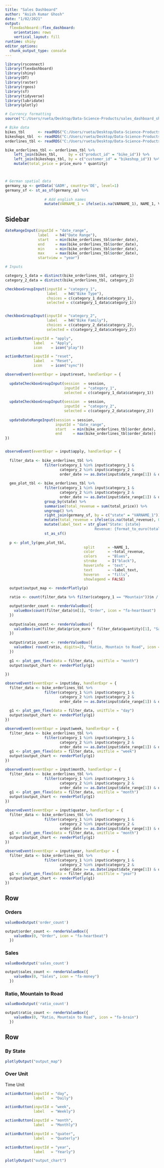 ```yaml
---
title: "Sales Dashboard"
author: "Asish Kumar Ghosh"
date: "1/02/2021"
output: 
  flexdashboard::flex_dashboard:
    orientation: rows
    vertical_layout: fill
runtime: shiny
editor_options: 
  chunk_output_type: console
---
```


```r

library(rsconnect)
library(flexdashboard)
library(shiny)
library(DT)
library(raster)
library(rgeos)
library(sf)
library(tidyverse)
library(lubridate)
library(plotly)

# Currency formatting
source("C:/Users/rueta/Desktop/Data-Science-Products/sales_dashboard_shiny/plot_sales.R")
```

```r
# Bike data
bikes_tbl      <- readRDS("C:/Users/rueta/Desktop/Data-Science-Products/sales_dashboard_shiny/data/bikes_tbl.rds")
bikeshops_tbl  <- readRDS("C:/Users/rueta/Desktop/Data-Science-Products/sales_dashboard_shiny/data/bikeshops_tbl.rds")
orderlines_tbl <- readRDS("C:/Users/rueta/Desktop/Data-Science-Products/sales_dashboard_shiny/data/orderlines_tbl.rds")

bike_orderlines_tbl <- orderlines_tbl %>%
    left_join(bikes_tbl,     by = c("product_id" = "bike_id")) %>%
    left_join(bikeshops_tbl, by = c("customer_id" = "bikeshop_id")) %>%
    mutate(total_price = price_euro * quantity)



# German spatial data
germany_sp <- getData('GADM', country='DE', level=1) 
germany_sf <- st_as_sf(germany_sp) %>% 
  
                  # Add english names
                  mutate(VARNAME_1 = ifelse(is.na(VARNAME_1), NAME_1, VARNAME_1)) 
```



Sidebar {.sidebar}
------------------------

```r
dateRangeInput(inputId = "date_range", 
               label   = h4("Date Range"), 
               start   = min(bike_orderlines_tbl$order_date), 
               end     = max(bike_orderlines_tbl$order_date),          
               min     = min(bike_orderlines_tbl$order_date), 
               max     = max(bike_orderlines_tbl$order_date), 
               startview = "year")

```


```r
# Inputs

category_1_data = distinct(bike_orderlines_tbl, category_1)
category_2_data = distinct(bike_orderlines_tbl, category_2)

checkboxGroupInput(inputId = "category_1", 
                   label   = h4("Bike Type"), 
                   choices = c(category_1_data$category_1), 
                   selected = c(category_1_data$category_1))


checkboxGroupInput(inputId = "category_2", 
                   label   = h4("Bike Family"), 
                   choices = c(category_2_data$category_2), 
                   selected = c(category_2_data$category_2))

actionButton(inputId = "apply", 
             label   = "Apply", 
             icon    = icon("play"))

actionButton(inputId = "reset", 
             label   = "Reset", 
             icon    = icon("sync"))


```


```r
observeEvent(eventExpr = input$reset, handlerExpr = {
  
  updateCheckboxGroupInput(session  = session, 
                           inputId  = "category_1", 
                           selected = c(category_1_data$category_1))
  
  updateCheckboxGroupInput(session  = session, 
                           inputId  = "category_2", 
                           selected = c(category_2_data$category_2))
  
  updateDateRangeInput(session = session, 
                       inputId = "date_range", 
                       start   = min(bike_orderlines_tbl$order_date), 
                       end     = max(bike_orderlines_tbl$order_date))
})


observeEvent(eventExpr = input$apply, handlerExpr = {
  
  filter_data <- bike_orderlines_tbl %>% 
                  filter(category_1 %in% input$category_1 & 
                         category_2 %in% input$category_2 & 
                         order_date >= as.Date(input$date_range[1]) & order_date <= as.Date(input$date_range[2]))
  
  geo_plot_tbl <- bike_orderlines_tbl %>% 
                  filter(category_1 %in% input$category_1 & 
                         category_2 %in% input$category_2 & 
                         order_date >= as.Date(input$date_range[1]) & order_date <= as.Date(input$date_range[2])) %>%
                  group_by(state) %>%
                  summarise(total_revenue = sum(total_price)) %>%
                  ungroup() %>%
                  right_join(germany_sf, by = c("state" = "VARNAME_1")) %>% 
                  mutate(total_revenue = ifelse(is.na(total_revenue), 0, total_revenue)) %>% 
                  mutate(label_text = str_glue("State: {state}
                                         Revenue: {format_to_euro(total_revenue)}")) %>% 
                  st_as_sf()
  
  p <- plot_ly(geo_plot_tbl, 
                                    split      = ~NAME_1, 
                                    color      = ~total_revenue,
                                    colors     = "Blues",
                                    stroke     = I("black"),
                                    hoverinfo  = 'text', 
                                    text       = ~label_text, 
                                    hoveron    = "fills", 
                                    showlegend = FALSE)

  output$output_map <- renderPlotly(p) 
  
  ratio <- count(filter_data %>% filter(category_1 == "Mountain"))$n / count(filter_data %>% filter(category_1 == "Road"))$n

  output$order_count <- renderValueBox({
    valueBox(count(filter_data)$n[1], "Order", icon = "fa-heartbeat")
  })
  
  output$sales_count <- renderValueBox({
    valueBox(sum(filter_data$price_euro * filter_data$quantity)[1], "Sales", icon = "fa-money")
  })
  
  output$ratio_count <- renderValueBox({
    valueBox( round(ratio, digits=2), "Ratio, Mountain to Road", icon = "fa-brain")
  })
  
  g1 <- plot_gen_flex(data = filter_data, unitTile = "month")
  output$output_chart <- renderPlotly(g1) 
  
})

observeEvent(eventExpr = input$day, handlerExpr = {
  filter_data <- bike_orderlines_tbl %>% 
                  filter(category_1 %in% input$category_1 & 
                         category_2 %in% input$category_2 & 
                         order_date >= as.Date(input$date_range[1]) & order_date <= as.Date(input$date_range[2]))
  
  g1 <- plot_gen_flex(data = filter_data, unitTile = "day")
  output$output_chart <- renderPlotly(g1) 
})

observeEvent(eventExpr = input$week, handlerExpr = {
  filter_data <- bike_orderlines_tbl %>% 
                  filter(category_1 %in% input$category_1 & 
                         category_2 %in% input$category_2 & 
                         order_date >= as.Date(input$date_range[1]) & order_date <= as.Date(input$date_range[2]))
  g1 <- plot_gen_flex(data = filter_data, unitTile = "week")
  output$output_chart <- renderPlotly(g1) 
})

observeEvent(eventExpr = input$month, handlerExpr = {
  filter_data <- bike_orderlines_tbl %>% 
                  filter(category_1 %in% input$category_1 & 
                         category_2 %in% input$category_2 & 
                         order_date >= as.Date(input$date_range[1]) & order_date <= as.Date(input$date_range[2]))
  g1 <- plot_gen_flex(data = filter_data, unitTile = "month")
  output$output_chart <- renderPlotly(g1) 
})

observeEvent(eventExpr = input$quater, handlerExpr = {
  filter_data <- bike_orderlines_tbl %>% 
                  filter(category_1 %in% input$category_1 & 
                         category_2 %in% input$category_2 & 
                         order_date >= as.Date(input$date_range[1]) & order_date <= as.Date(input$date_range[2]))
  g1 <- plot_gen_flex(data = filter_data, unitTile = "month")
  output$output_chart <- renderPlotly(g1) 
})

observeEvent(eventExpr = input$year, handlerExpr = {
  filter_data <- bike_orderlines_tbl %>% 
                  filter(category_1 %in% input$category_1 & 
                         category_2 %in% input$category_2 & 
                         order_date >= as.Date(input$date_range[1]) & order_date <= as.Date(input$date_range[2]))
  g1 <- plot_gen_flex(data = filter_data, unitTile = "year")
  output$output_chart <- renderPlotly(g1) 
})

```



Row {data-height=150}
-------------------------------------

### Orders

```r
valueBoxOutput('order_count')

output$order_count <- renderValueBox({
    valueBox(0, "Order", icon = "fa-heartbeat")
  })

```



### Sales

```r
valueBoxOutput('sales_count')

output$sales_count <- renderValueBox({
    valueBox(0, "Sales", icon = "fa-money")
  })

```   
    
### Ratio, Mountain to Road

```r
valueBoxOutput('ratio_count')

output$ratio_count <- renderValueBox({
    valueBox(0, "Ratio, Mountain to Road", icon = "fa-brain")
  })

```

Row {data-height=700}
-------------------------------------
   
### By State

```r
plotlyOutput("output_map")

```   
    
### Over Unit
Time Unit

```r
actionButton(inputId = "day", 
             label   = "Daily")

actionButton(inputId = "week", 
             label   = "Weekly")

actionButton(inputId = "month", 
             label   = "Monthly")

actionButton(inputId = "quater", 
             label   = "Quaterly")

actionButton(inputId = "year", 
             label   = "Yearly")

```

```r
plotlyOutput("output_chart")

```
